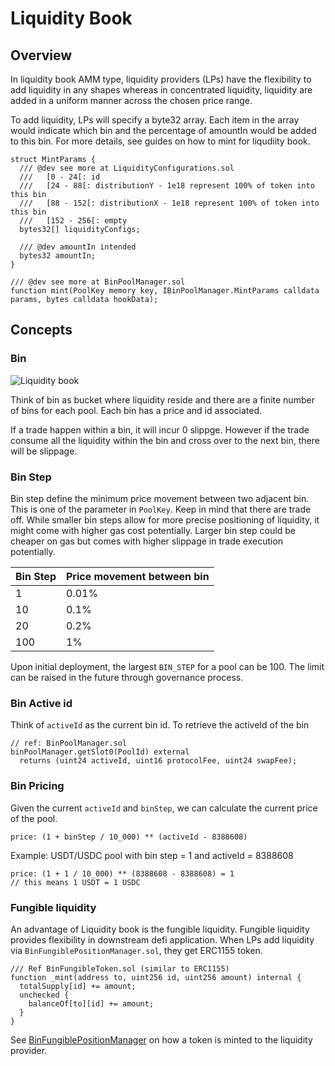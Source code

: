 
# Liquidity Book

## Overview 

In liquidity book AMM type, liquidity providers (LPs) have the flexibility to add liquidity in any shapes whereas in concentrated liquidity, liquidity are added in a uniform manner across the chosen price range. 

To add liquidity, LPs will specify a byte32 array. Each item in the array would indicate which bin and the percentage of amountIn would be added to this bin. For more details, see guides on how to mint for liqudiity book.

```solidity
struct MintParams {
  /// @dev see more at LiquidityConfigurations.sol
  ///   [0 - 24[: id
  ///   [24 - 88[: distributionY - 1e18 represent 100% of token into this bin
  ///   [88 - 152[: distributionX - 1e18 represent 100% of token into this bin 
  ///   [152 - 256[: empty
  bytes32[] liquidityConfigs;

  /// @dev amountIn intended
  bytes32 amountIn;
}

/// @dev see more at BinPoolManager.sol 
function mint(PoolKey memory key, IBinPoolManager.MintParams calldata params, bytes calldata hookData);
```

## Concepts

### Bin

![Liquidity book](/v4/amm-layer-poolmanager-bin-1.png)

Think of bin as bucket where liquidity reside and there are a finite number of bins for each pool. Each bin has a price and id associated. 

<Callout type="info">
If a trade happen within a bin, it will incur 0 slippge. However if the trade consume all the liquidity within the bin and cross over to the next bin, there will be slippage.
</Callout>

### Bin Step

Bin step define the minimum price movement between two adjacent bin. This is one of the parameter in `PoolKey`. Keep in mind that there are trade off. While smaller bin steps allow for more precise positioning of liquidity, it might come with higher gas cost potentially. Larger bin step could be cheaper on gas but comes with higher slippage in trade execution potentially.

| Bin Step | Price movement between bin |
| ------ | ------ |
| 1 |  0.01% |
| 10 | 0.1% |
| 20  | 0.2% |
| 100  | 1% |

Upon initial deployment, the largest `BIN_STEP` for a pool can be 100. The limit can be raised in the future through governance process.

### Bin Active id

Think of `activeId` as the current bin id. To retrieve the activeId of the bin

```solidity 
// ref: BinPoolManager.sol
binPoolManager.getSlot0(PoolId) external 
  returns (uint24 activeId, uint16 protocolFee, uint24 swapFee);
```

### Bin Pricing 

Given the current `activeId` and `binStep`, we can calculate the current price of the pool.

```
price: (1 + binStep / 10_000) ** (activeId - 8388608)
```

Example: USDT/USDC pool with bin step = 1 and activeId = 8388608

```
price: (1 + 1 / 10_000) ** (8388608 - 8388608) = 1
// this means 1 USDT = 1 USDC 
```


### Fungible liquidity

An advantage of Liquidity book is the fungible liquidity. Fungible liquidity provides flexibility in downstream defi application. When LPs add liquidity via `BinFungiblePositionManager.sol`, they get ERC1155 token.

```solidity
/// Ref BinFungibleToken.sol (similar to ERC1155)
function _mint(address to, uint256 id, uint256 amount) internal {
  totalSupply[id] += amount;
  unchecked {
    balanceOf[to][id] += amount;
  }
}
```

See [BinFungiblePositionManager](https://github.com/pancakeswap/pancake-v4-periphery/blob/main/src/pool-bin/BinFungiblePositionManager.sol#L189) on how a token is minted to the liquidity provider.